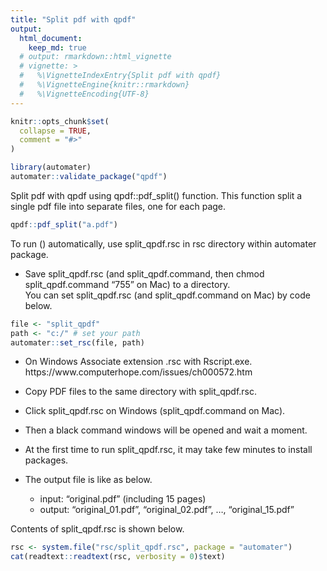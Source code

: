 ```yaml
---
title: "Split pdf with qpdf"
output: 
  html_document:
    keep_md: true
  # output: rmarkdown::html_vignette
  # vignette: >
  #   %\VignetteIndexEntry{Split pdf with qpdf}
  #   %\VignetteEngine{knitr::rmarkdown}
  #   %\VignetteEncoding{UTF-8}
---
```


```r
knitr::opts_chunk$set(
  collapse = TRUE,
  comment = "#>"
)
```

```r
library(automater)
automater::validate_package("qpdf")
```


Split pdf with qpdf using qpdf::pdf_split() function.
This function split a single pdf file into separate files, one for each page. 

```r
qpdf::pdf_split("a.pdf")
```

To run () automatically, use split_qpdf.rsc in rsc directory within automater package.   

- Save split_qpdf.rsc (and split_qpdf.command, then chmod split_qpdf.command "755" on Mac) to a directory.    
  You can set split_qpdf.rsc (and split_qpdf.command on Mac) by code below.    

```r
file <- "split_qpdf"
path <- "c:/" # set your path
automater::set_rsc(file, path)
```

- On Windows Associate extension .rsc with Rscript.exe.    
  https://www.computerhope.com/issues/ch000572.htm    


- Copy PDF files to the same directory with split_qpdf.rsc.   
- Click split_qpdf.rsc on Windows (split_qpdf.command on Mac).   
- Then a black command windows will be opened and wait a moment.   
- At the first time to run split_qpdf.rsc, it may take few minutes to install packages.   
- The output file is like as below.    
  - input: "original.pdf" (including 15 pages)
  - output: "original_01.pdf", "original_02.pdf", ..., "original_15.pdf"

Contents of split_qpdf.rsc is shown below. 

```r
rsc <- system.file("rsc/split_qpdf.rsc", package = "automater")
cat(readtext::readtext(rsc, verbosity = 0)$text)
```
